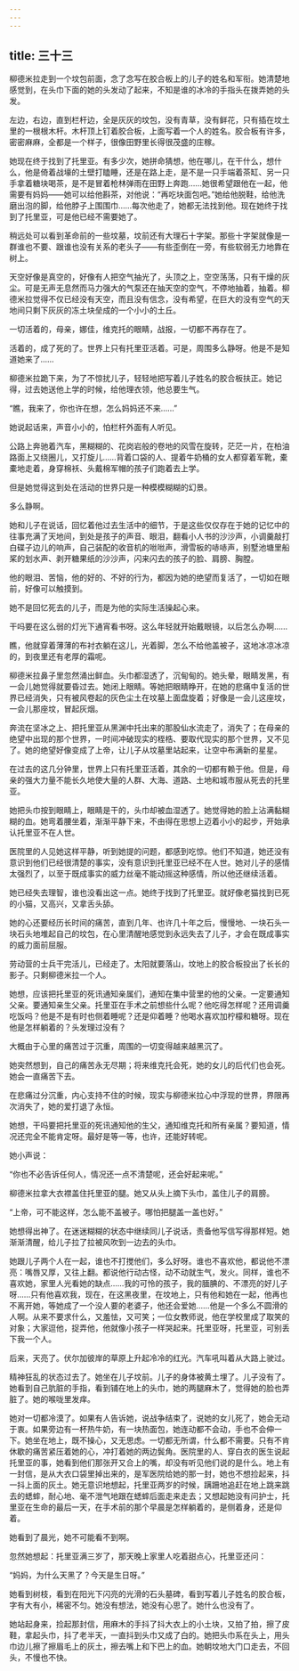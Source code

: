 ```yaml
---
---
---
```

title: 三十三
---



柳德米拉走到一个坟包前面，念了念写在胶合板上的儿子的姓名和军衔。她清楚地感觉到，在头巾下面的她的头发动了起来，不知是谁的冰冷的手指头在拨弄她的头发。

左边，右边，直到栏杆边，全是灰灰的坟包，没有青草，没有鲜花，只有插在坟土里的一根根木杆。木杆顶上钉着胶合板，上面写着一个人的姓名。胶合板有许多，密密麻麻，全都是一个样子，很像田野里长得很茂盛的庄稼。

她现在终于找到了托里亚。有多少次，她拼命猜想，他在哪儿，在干什么，想什么，他是倚着战壕的土壁打瞌睡，还是在路上走，是不是一只手端着茶缸、另一只手拿着糖块喝茶，是不是冒着枪林弹雨在田野上奔跑……她很希望跟他在一起，他需要有妈妈——她可以给他斟茶，对他说：“再吃块面包吧。”她给他脱鞋，给他洗磨出泡的脚，给他脖子上围围巾……每次他走了，她都无法找到他。现在她终于找到了托里亚，可是他已经不需要她了。

稍远处可以看到革命前的一些坟墓，坟前还有大理石十字架。那些十字架就像是一群谁也不要、跟谁也没有关系的老头子——有些歪倒在一旁，有些软弱无力地靠在树上。

天空好像是真空的，好像有人把空气抽光了，头顶之上，空空荡荡，只有干燥的灰尘。可是无声无息然而马力强大的气泵还在抽天空的空气，不停地抽着，抽着。柳德米拉觉得不仅已经没有天空，而且没有信念，没有希望，在巨大的没有空气的天地间只剩下灰灰的冻土块垒成的一个小小的土丘。

一切活着的，母亲，娜佳，维克托的眼睛，战报，一切都不再存在了。

活着的，成了死的了。世界上只有托里亚活着。可是，周围多么静呀。他是不是知道她来了……

柳德米拉跪下来，为了不惊扰儿子，轻轻地把写着儿子姓名的胶合板扶正。她记得，过去她送他上学的时候，给他理衣领，他总要生气。

“瞧，我来了，你也许在想，怎么妈妈还不来……”

她说起话来，声音小小的，怕栏杆外面有人听见。

公路上奔驰着汽车，黑糊糊的、花岗岩般的卷地的风雪在旋转，茫茫一片，在柏油路面上又绕圈儿，又打旋儿……背着口袋的人、提着牛奶桶的女人都穿着军靴，橐橐地走着，身穿棉袄、头戴棉军帽的孩子们跑着去上学。

但是她觉得这到处在活动的世界只是一种模模糊糊的幻景。

多么静啊。

她和儿子在说话，回忆着他过去生活中的细节，于是这些仅仅存在于她的记忆中的往事充满了天地间，到处是孩子的声音、眼泪，翻看小人书的沙沙声，小调羹敲打白碟子边儿的响声，自己装配的收音机的咝咝声，滑雪板的哧哧声，别墅池塘里船桨的划水声、剥开糖果纸的沙沙声，闪来闪去的孩子的脸、肩膀、胸膛。

他的眼泪、苦恼，他的好的、不好的行为，都因为她的绝望而复活了，一切如在眼前，好像可以触摸到。

她不是回忆死去的儿子，而是为他的实际生活操起心来。

干吗要在这么弱的灯光下通宵看书呀。这么年轻就开始戴眼镜，以后怎么办啊……

瞧，他就穿着薄薄的布衬衣躺在这儿，光着脚，怎么不给他盖被子，这地冰凉冰凉的，到夜里还有老厚的霜呢。

柳德米拉鼻子里忽然涌出鲜血。头巾都湿透了，沉甸甸的。她头晕，眼睛发黑，有一会儿她觉得就要昏过去。她闭上眼睛。等她把眼睛睁开，在她的悲痛中复活的世界已经消失，只有被风卷起的灰色尘土在坟墓上面盘旋着；好像是一会儿这座坟，一会儿那座坟，冒起灰烟。

奔流在坚冰之上、把托里亚从黑渊中托出来的那股仙水流走了，消失了；在母亲的绝望中出现的那个世界，一时间冲破现实的桎梏、要取代现实的那个世界，又不见了。她的绝望好像变成了上帝，让儿子从坟墓里站起来，让空中布满新的星星。

在过去的这几分钟里，世界上只有托里亚活着，其余的一切都有赖于他。但是，母亲的强大力量不能长久地使大量的人群、大海、道路、土地和城市服从死去的托里亚。

她把头巾按到眼睛上，眼睛是干的，头巾却被血湿透了。她觉得她的脸上沾满黏糊糊的血。她弯着腰坐着，渐渐平静下来，不由得在思想上迈着小小的起步，开始承认托里亚不在人世。

医院里的人见她这样平静，听到她提的问题，都感到吃惊。他们不知道，她还没有意识到他们已经很清楚的事实，没有意识到托里亚已经不在人世。她对儿子的感情太强烈了，以至于既成事实的威力丝毫不能动摇这种感情，所以他还继续活着。

她已经失去理智，谁也没看出这一点。她终于找到了托里亚。就好像老猫找到已死的小猫，又高兴，又拿舌头舔。

她的心还要经历长时间的痛苦，直到几年、也许几十年之后，慢慢地、一块石头一块石头地堆起自己的坟包，在心里清醒地感觉到永远失去了儿子，才会在既成事实的威力面前屈服。

劳动营的士兵干完活儿，已经走了。太阳就要落山，坟地上的胶合板投出了长长的影子。只剩柳德米拉一个人。

她想，应该把托里亚的死讯通知亲属们，通知在集中营里的他的父亲。一定要通知父亲。要通知亲生父亲。托里亚在手术之前想些什么呢？他吃得怎样呢？还用调羹吃饭吗？他是不是有时也侧着睡呢？还是仰着睡？他喝水喜欢加柠檬和糖呀。现在他是怎样躺着的？头发理过没有？

大概由于心里的痛苦过于沉重，周围的一切变得越来越黑沉了。

她突然想到，自己的痛苦永无尽期；将来维克托会死，她的女儿的后代们也会死。她会一直痛苦下去。

在悲痛过分沉重，内心支持不住的时候，现实与柳德米拉心中浮现的世界，界限再次消失了，她的爱打退了永恒。

她想，干吗要把托里亚的死讯通知他的生父，通知维克托和所有亲属？要知道，情况还完全不能肯定呀。最好是等一等，也许，还能好转呢。

她小声说：

“你也不必告诉任何人，情况还一点不清楚呢，还会好起来呢。”

柳德米拉拿大衣襟盖住托里亚的腿。她又从头上摘下头巾，盖住儿子的肩膀。

“上帝，可不能这样，怎么能不盖被子。哪怕把腿盖一盖也好。”

她想得出神了。在迷迷糊糊的状态中继续同儿子说话，责备他写信写得那样短。她渐渐清醒，给儿子拉了拉被风吹到一边去的头巾。

她跟儿子两个人在一起，谁也不打搅他们，多么好呀。谁也不喜欢他，都说他不漂亮：嘴唇又厚，又往上翻。都说他行动古怪，动不动就生气，发火。同样，谁也不喜欢她，家里人光看她的缺点……我的可怜的孩子，我的腼腆的、不漂亮的好儿子呀……只有他喜欢我，现在，在这黑夜里，在坟地上，只有他和她在一起，他再也不离开她，等她成了一个没人要的老婆子，他还会爱她……他是一个多么不圆滑的人啊。从来不要求什么，又羞怯，又可笑；一位女教师说，他在学校里成了取笑的对象；大家逗他，捉弄他，他就像小孩子一样哭起来。托里亚呀，托里亚，可别丢下我一个人。

后来，天亮了。伏尔加彼岸的草原上升起冷冷的红光。汽车吼叫着从大路上驶过。

精神狂乱的状态过去了。她坐在儿子坟前。儿子的身体被黄土埋了。儿子没有了。她看到自己肮脏的手指，看到铺在地上的头巾，她的两腿麻木了，觉得她的脸也弄脏了。她的喉咙里发痒。

她对一切都冷漠了。如果有人告诉她，说战争结束了，说她的女儿死了，她会无动于衷。如果旁边有一杯热牛奶，有一块热面包，她连动都不会动，手也不会伸一下。她坐在地上，既不操心，又无思虑。一切都无所谓，什么都不需要。只有不肯休歇的痛苦紧压着她的心，冲打着她的两边鬓角。医院里的人、穿白衣的医生说起托里亚的事，她看到他们那张开又合上的嘴，却没有听见他们说的是什么。地上有一封信，是从大衣口袋里掉出来的，是军医院给她的那一封，她也不想捡起来，抖一抖上面的灰土。她无意识地想起，托里亚两岁的时候，蹒跚地追赶在地上跳来跳去的蟋蟀，耐心地、毫不泄气地跟在蟋蟀后面走来走去；又想起她没有问护士，托里亚在生命的最后一天，在手术前的那个早晨是怎样躺着的，是侧着身，还是仰着。

她看到了晨光，她不可能看不到啊。

忽然她想起：托里亚满三岁了，那天晚上家里人吃着甜点心，托里亚还问：

“妈妈，为什么天黑了？今天是生日呀。”

她看到树枝，看到在阳光下闪亮的光滑的石头墓碑，看到写着儿子姓名的胶合板，字有大有小，稀密不匀。她没有想法，她没有心思了。她什么也没有了。

她站起身来，捡起那封信，用麻木的手抖了抖大衣上的小土块，又拍了拍，擦了皮鞋，拿起头巾，抖了老半天，一直抖到头巾又成了白的。她把头巾系在头上，用头巾边儿擦了擦眉毛上的灰土，擦去嘴上和下巴上的血。她朝坟地大门口走去，不回头，不慢也不快。